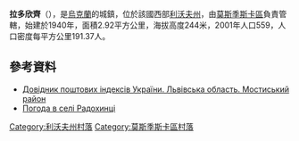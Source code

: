 {{coord|49|40|39|N|22|59|34|E|scale:100000|display=title}}

'''拉多欣齊'''（{{lang-uk|Радохинці}}），是[[烏克蘭|烏克蘭]]的城鎮，位於該國西部[[利沃夫州|利沃夫州]]，由[[莫斯季斯卡區|莫斯季斯卡區]]負責管轄，始建於1940年，面積2.92平方公里，海拔高度244米，2001年人口559，人口密度每平方公里191.37人。

==參考資料==
*[http://www.uaidx.com/13/294/index Довідник поштових індексів України. Львівська область. Мостиський район] {{Wayback|url=http://www.uaidx.com/13/294/index |date=20161018190804 }}
* [http://weather.in.ua/ua/l'vovskaja/22000 Погода в селі Радохинці] {{Wayback|url=http://weather.in.ua/ua/l%27vovskaja/22000 |date=20220331100558 }}

[[Category:利沃夫州村落|Category:利沃夫州村落]]
[[Category:莫斯季斯卡區村落|Category:莫斯季斯卡區村落]]


{{Lviv-geo-stub}}